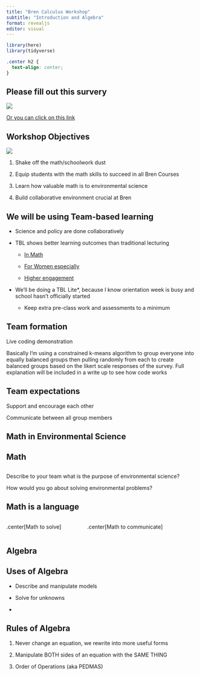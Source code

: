 ```yaml
---
title: "Bren Calculus Workshop"
subtitle: "Introduction and Algebra"
format: revealjs
editor: visual
---
```


```r
library(here)
library(tidyverse)
```

```css
.center h2 {
  text-align: center;
}
```

## Please fill out this survery

![](img/frame.png){fig-align="center"}

[Or you can click on this link](https://forms.gle/BivhWDG7oaAefH6K6)

## Workshop Objectives

![](img/confused.gif){fig-align="center"}

1. Shake off the math/schoolwork dust

2. Equip students with the math skills to succeed in all Bren Courses

3. Learn how valuable math is to environmental science

4. Build collaborative environment crucial at Bren

## We will be using Team-based learning 

- Science and policy are done collaboratively

- TBL shows better learning outcomes than traditional lecturing

  - [In Math](https://www.tandfonline.com/doi/pdf/10.1080/10511970.2018.1542417?casa_token=We71OsRHNuQAAAAA:U4I567tQynbXcFHplLpIkkamtpfUf1GqCgIKBP453cVdHJ8b3mP-yymXkVNOc4JJ4aZfJxpGvU766Q)
  
  - [For Women especially](https://www.tandfonline.com/doi/pdf/10.1080/00220485.2017.1397571?casa_token=d394sBXFFSEAAAAA:Sa68G6KKjBzxy6aD9KBnRH7W5xChBl_PYfy-Yeck2YlOCoDOxp903xu_6S9yTpFTwqVtugWK23im2Q)
  
  - [Higher engagement](https://www.lifescied.org/doi/pdf/10.1187/cbe.17-03-0055)
  
- We'll be doing a TBL Lite*, because I know orientation week is busy and school hasn't officially started

  - Keep extra pre-class work and assessments to a minimum
  
## Team formation

Live coding demonstration

::: aside
Basically I'm using a constrained k-means algorithm to group everyone into equally balanced groups then pulling randomly from each to create balanced groups based on the likert scale responses of the survey. Full explanation will be included in a write up to see how code works
:::

## Team expectations

Support and encourage each other

Communicate between all group members

## Math in Environmental Science {background-color="blue"}

## Math 

##

Describe to your team what is the purpose of environmental science?

How would you go about solving environmental problems?

## Math is a language

:::: {.columns}

::: {.column width="40%"}
.center[Math to solve]
:::

::: {.column width="60%"}
.center[Math to communicate]
:::

::::


## Algebra {background-color="blue" .center}

## Uses of Algebra

- Describe and manipulate models

- Solve for unknowns

- 

## Rules of Algebra

1. Never change an equation, we rewrite into more useful forms

2. Manipulate BOTH sides of an equation with the SAME THING

3. Order of Operations (aka PEDMAS)


